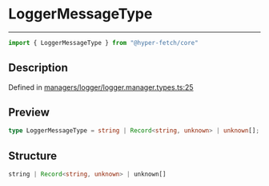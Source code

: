 

# LoggerMessageType

<div class="api-docs__separator" data-reactroot="">

---

</div><div class="api-docs__import" data-reactroot="">

```ts
import { LoggerMessageType } from "@hyper-fetch/core"
```

</div><div class="api-docs__section">

## Description

</div><div class="api-docs__description"><span class="api-docs__do-not-parse">



</span></div><p class="api-docs__definition">

Defined in [managers/logger/logger.manager.types.ts:25](https://github.com/BetterTyped/hyper-fetch/blob/aff5c35a/packages/core/src/managers/logger/logger.manager.types.ts#L25)

</p><div class="api-docs__section">

## Preview

</div><div class="api-docs__preview type single">

```ts
type LoggerMessageType = string | Record<string, unknown> | unknown[];
```

</div><div class="api-docs__section">

## Structure

</div><div class="api-docs__returns">

```ts
string | Record<string, unknown> | unknown[]
```

</div>